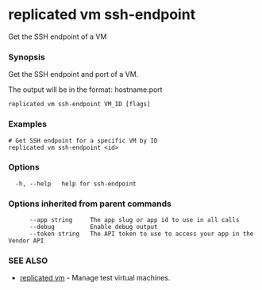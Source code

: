 # replicated vm ssh-endpoint

Get the SSH endpoint of a VM

### Synopsis

Get the SSH endpoint and port of a VM.

The output will be in the format: hostname:port

```
replicated vm ssh-endpoint VM_ID [flags]
```

### Examples

```
# Get SSH endpoint for a specific VM by ID
replicated vm ssh-endpoint <id>
```

### Options

```
  -h, --help   help for ssh-endpoint
```

### Options inherited from parent commands

```
      --app string     The app slug or app id to use in all calls
      --debug          Enable debug output
      --token string   The API token to use to access your app in the Vendor API
```

### SEE ALSO

* [replicated vm](replicated-cli-vm)	 - Manage test virtual machines.


